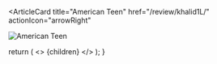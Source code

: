 <ArticleCard
  title="American Teen"
  href="/review/khalid1L/"
  actionIcon="arrowRight"
>

![American Teen](../../images/cd/khalid1L.jpg)

</ArticleCard>

  return (
    <>
      {children}
    </>
  );
}